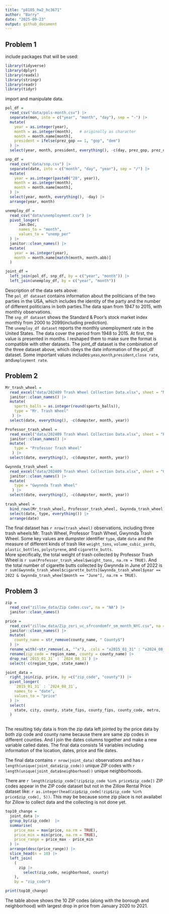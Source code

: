 ```yaml
---
title: "p8105_hw2_hc3671"
author: "Barry"
date: "2025-09-23"
output: github_document
---
```


## Problem 1

include packages that will be used:

```r
library(tidyverse)
library(dplyr)
library(readxl)
library(stringr)
library(readr)
library(tidyr)
```

import and manipulate data.

```r

pol_df = 
  read_csv("data/pols-month.csv") |> 
  separate(mon, into = c("year", "month", "day"), sep = "-") |> 
  mutate(
    year = as.integer(year),
    month = as.integer(month),   # originally as character
    month = month.name[month],
    president = ifelse(prez_gop == 1, "gop", "dem")
  ) |> 
  select(year, month, president, everything(), -c(day, prez_gop, prez_dem), )

snp_df = 
  read_csv("data/snp.csv") |> 
  separate(date, into = c("month", "day", "year"), sep = "/") |> 
  mutate(
    year = as.integer(paste0("20", year)),
    month = as.integer(month),
    month = month.name[month],
  ) |> 
  select(year, month, everything(), -day) |> 
  arrange(year, month)

unemploy_df = 
  read_csv("data/unemployment.csv") |>
  pivot_longer(
      Jan:Dec,
      names_to = "month",
      values_to = "unemp_per"
  ) |> 
  janitor::clean_names() |> 
  mutate(
    year = as.integer(year),
    month = month.name[match(month, month.abb)]
  )

joint_df = 
  left_join(pol_df, snp_df, by = c("year", "month")) |> 
  left_join(unemploy_df, by = c("year", "month"))
```

Description of the data sets above:\
The `pol_df dataset` contains information about the politicians of the two parties in the USA, which includes the identity of the party and the number of different politicians in both parties.The data span from 1947 to 2015, with monthly observations.\
The `snp_df dataset` shows the Standard & Poor’s stock market index monthly from 2000 to 2099(including prediction).\
The `unemploy_df dataset` reports the monthly unemployment rate in the United States. The data cover the period from 1948 to 2015. At first, the value is presented in months. I reshaped them to make sure the format is compatible with other datasets. The joint_df dataset is the combination of the three dataset above, which obeys the date information of the pol_df dataset. Some important values includes:`yeas`,`month`,`president`,`close rate`, and`umployment rate`.\

## Problem 2

```r
Mr_trash_wheel = 
  read_excel("data/202409 Trash Wheel Collection Data.xlsx", sheet = "Mr. Trash Wheel", range = "A2:N653") |> 
  janitor::clean_names() |> 
  mutate(
    sports_balls = as.integer(round(sports_balls)),
    type = "Mr. Trash Wheel"
   ) |> 
  select(date, everything(), -c(dumpster, month, year))

Professor_trash_wheel = 
  read_excel("data/202409 Trash Wheel Collection Data.xlsx", sheet = "Professor Trash Wheel", range = "A2:M120") |> 
  janitor::clean_names() |> 
  mutate(
    type = "Professor Trash Wheel"
   ) |> 
  select(date, everything(), -c(dumpster, month, year))

Gwynnda_trash_wheel = 
  read_excel("data/202409 Trash Wheel Collection Data.xlsx", sheet = "Gwynnda Trash Wheel", range = "A2:L265") |> 
  janitor::clean_names() |> 
  mutate(
    type = "Gwynnda Trash Wheel"
   ) |> 
  select(date, everything(), -c(dumpster, month, year))
  
trash_wheel = 
  bind_rows(Mr_trash_wheel, Professor_trash_wheel, Gwynnda_trash_wheel) |> 
  select(date, type, everything()) |> 
  arrange(date)

```

The final dataset has `r nrow(trash_wheel)` observations, including three trash wheels:Mr. Trash Wheel, Professor Trash Wheel, Gwynnda Trash Wheel. Some key values are dumpster identifier `type`, date `date` and the measure of different kinds of trash like `weight_tons`, `volume_cubic_yards`, `plastic_bottles`, `polystyrene`, and `cigarette_butts`.\
More specifically, the total weight of trash collected by Professor Trash Wheel is `r sum(Professor_trash_wheel$weight_tons, na.rm = TRUE)`. And the total number of cigarette butts collected by Gwynnda in June of 2022 is `r sum(Gwynnda_trash_wheel$cigarette_butts[Gwynnda_trash_wheel$year == 2022 & Gwynnda_trash_wheel$month == "June"], na.rm = TRUE)`.

## Problem 3

```r
zip = 
  read_csv("zillow_data/Zip Codes.csv", na = "NA") |> 
  janitor::clean_names() 

price = 
  read_csv("zillow_data/Zip_zori_uc_sfrcondomfr_sm_month_NYC.csv", na = "NA") |> 
  janitor::clean_names() |> 
  mutate(
    county_name = str_remove(county_name, " County$")
  ) |> 
  rename_with(~str_remove(.x, "^x"), .cols = "x2015_01_31" : "x2024_08_31") |> 
  rename(zip_code = region_name, county = county_name) |> 
  drop_na(`2015_01_31` : `2024_08_31`) |> 
  select(-c(region_type, state_name))

joint_data = 
  right_join(zip, price, by =c("zip_code", "county")) |> 
  pivot_longer(
    `2015_01_31` : `2024_08_31`,
    names_to = "date",
    values_to = "price"
  ) |> 
  select(
    state, city, county, state_fips, county_fips, county_code, metro,      neighborhood, zip_code, region_id, size_rank, date, price,             file_date
  )
  

```

The resulting tidy data is from the zip data left jointed by the price data by both zip code and county name because there are same zip codes in different counties. And I join the dates columns together and make a new variable called dates. The final data consists 14 variables including information of the location, dates, price and file dates.

The final data contains `r nrow(joint_data)` observations and has `r length(unique(joint_data$zip_code))` unique ZIP codes with `r length(unique(joint_data$neighborhood))` unique neighborhoods.

There are `r length(zip$zip_code[!zip$zip_code %in% price$zip_code])` ZIP codes appear in the ZIP code dataset but not in the Zillow Rental Price dataset like: `r as.integer(head(zip$zip_code[!zip$zip_code %in% price$zip_code], 5))`. This may be because some zip place is not availabel for Zillow to collect data and the collecting is not done yet.

```r

top10_change = 
  joint_data |> 
  group_by(zip_code)  |> 
  summarise(
    price_max = max(price, na.rm = TRUE),
    price_min = min(price, na.rm = TRUE),
    price_range = price_max - price_min
  ) |> 
  arrange(desc(price_range)) |> 
  slice_head(n = 10) |> 
  left_join(
    (
      zip |> 
        select(zip_code, neighborhood, county)
    ),
    by = "zip_code")

print(top10_change)

```

The table above shows the 10 ZIP codes (along with the borough and neighborhood) with largest drop in price from January 2020 to 2021.

